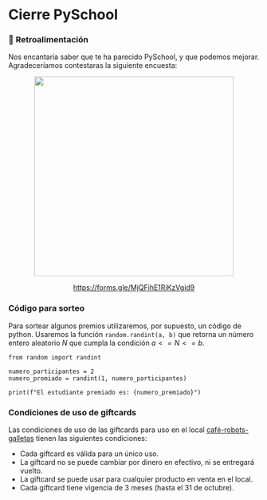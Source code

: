# Cierre PySchool

### 🎯 **Retroalimentación**

Nos encantaría saber que te ha parecido PySchool, y que podemos mejorar.
Agradeceríamos contestaras la siguiente encuesta: 

<center>
<a href="https://forms.gle/MjQFihE1RiKzVgid9" target="_blank" rel="noopener noreferrer">
<img src="../../images/qr_retroalimentacion.png" width="400">
<p>https://forms.gle/MjQFihE1RiKzVgid9</p>
</a>
</center>

### Código para sorteo

Para sortear algunos premios utilizaremos, por supuesto, un código de python.
Usaremos la función `random.randint(a, b)` que retorna un número entero aleatorio $N$ que cumpla la condición $a <= N <= b$.

```pyodide-python
from random import randint

numero_participantes = 2
numero_premiado = randint(1, numero_participantes)

print(f"El estudiante premiado es: {numero_premiado}")
```


### Condiciones de uso de giftcards
Las condiciones de uso de las giftcards para uso en el local [café-robots-galletas](https://cafe-robots-y-galletas.odoo.com/) tienen las siguientes condiciones:

* Cada giftcard es válida para un único uso.
* La giftcard no se puede cambiar por dinero en efectivo, ni se entregará vuelto.
* La giftcard se puede usar para cualquier producto en venta en el local.
* Cada giftcard tiene vigencia de 3 meses (hasta el 31 de octubre).

